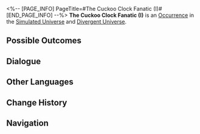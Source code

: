<%-- [PAGE_INFO]
PageTitle=#The Cuckoo Clock Fanatic (I)#
[END_PAGE_INFO] --%>
{{Stub}}
{{Simulated Universe Event Infobox
|id            = 19601
|title         = 
|image         = Occurrence Twins.png
|domains_su    = Unknown
|domains_swarm = Unknown
|domains_gng   = Unknown
|domains_du    = Unknown
|domains_und   = Unknown
|requirements  = 
|prev          = 
|next          = 
|characters    = 
|factions      = 
|order         = 054
|order_du      = 063
}}
'''The Cuckoo Clock Fanatic (I)''' is an [[Divergent Universe/Occurrence|Occurrence]] in the [[Simulated Universe]] and [[Divergent Universe]].

==Possible Outcomes==
{{Possible Outcomes
|choice_1 = Trade your most cherished cuckoo clock with him.
|result_1 = Discard 2 cuckoo clock series negative Curio(s) and gain 2 3-star Blessing(s).
|path_1   = Erudition
|modes_1  = gng

|choice_2 = Accept a cuckoo clock.
|result_2 = Obtain 1 random cuckoo clock series Negative Curio, and obtain 2 Component(s) currently in possession.
|modes_2  = und

|choice_3 = Accept a cuckoo clock.
|result_3 = Obtain 1 random cuckoo clock series Negative Curio(s) and 2 Blessing(s) of the Path required for the Equation.
|modes_3  = du

|choice_4 = Accept a cuckoo clock again.
|result_4 = Obtain 1 random cuckoo clock series Negative Curio and a 3-star Blessing.
|modes_4  = gng

|choice_5 = Exchange the cuckoo clocks you've gathered with him.
|result_5 = Give all cuckoo clocks to your opponent in exchange for the same number of Curios.
|modes_5  = gng

|choice_6 = Exchange the cuckoo clocks you've gathered with him.
|result_6 = Give all cuckoo clocks to your opponent in exchange for the same number of Blessings.
|modes_6  = gng

|choice_7 = Accept a cuckoo clock.
|result_7 = Obtain 1 random cuckoo clock series Negative Curio.
|modes_7  = su,swarm

|choice_8 = Refuse.
|result_8 = It doesn't feel right!
|modes_8  = su,swarm,du,und

}}
<!--
==Gameplay Notes==
* 
-->
==Dialogue==
{{Dialogue Start}}
:{{tx}}
{{Dialogue End}}

==Other Languages==
{{Other Languages
|en   = The Cuckoo Clock Fanatic (I)
|zhs  = 咕咕钟狂热粉丝（其一）
|zht  = 咕咕鐘狂熱愛好者（其一）
|ja   = {{Rubi|鳩時計|はとどけい}}の{{Rubi|熱狂的|ねっきょうてき}}ファン（1）
|ko   = 뻐꾸기 시계의 광팬 (1)
|es   = El fanático del reloj de cuco I
|fr   = Collectionneur de coucous (I)
|ru   = Фанат часов с кукушкой I
|th   = แฟนคลับผู้คลั่งไคล้ Cuckoo Clock (1)
|vi   = Fan Cuồng Đồng Hồ Cúc Cu 1
|de   = Der Kuckucksuhren-Fanatiker (Teil 1)
|id   = Fanatik Jam Cuckoo (1)
|pt   = O Fanático dos Relógios Cuco (I)
}}

==Change History==
{{Change History|null}}

==Navigation==
{{Occurrence Navbox}}